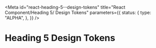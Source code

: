 <!-- @license CC0-1.0 -->


<Meta
  id="react-heading-5--design-tokens"
  title="React Component/Heading 5/ Design Tokens"
  parameters={{
    status: {
      type: "ALPHA",
    },
  }}
/>

# Heading 5 Design Tokens

<ComponentTokensSection tokens={tokens} definition={tokensDefinition} component="utrecht-heading-5" />
